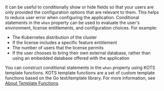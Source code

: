 It can be useful to conditionally show or hide fields so that your users are only provided the configuration options that are relevant to them. This helps to reduce user error when configuring the application. Conditional statements in the `when` property can be used to evaluate the user's environment, license entitlements, and configuration choices. For example:
* The Kubernetes distribution of the cluster
* If the license includes a specific feature entitlement
* The number of users that the license permits
* If the user chooses to bring their own external database, rather than using an embedded database offered with the application

You can construct conditional statements in the `when` property using KOTS template functions. KOTS template functions are a set of custom template functions based on the Go text/template library. For more information, see [About Template Functions](/reference/template-functions-about).